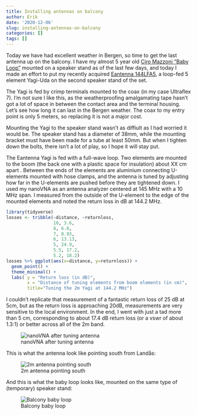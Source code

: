 ```yaml
---
title: Installing antennas on balcony
author: Erik
date: '2020-12-06'
slug: installing-antennas-on-balcony
categories: []
tags: []
---
```



Today we have had excellent weather in Bergen, so time to get the last antenna up on the balcony. 
I have my almost 5 year old [Ciro Mazzoni "Baby Loop"](http://www.ciromazzoni.com/loop-baby) 
mounted on a speaker stand as of the last few days, and today I made an effort to put my recently acquired [Eantenna 144LFA5](https://int.wimo.com/en/antennas/vhf-uhf-shf-antennas/stationary-directional-antennas-yagi-x-quad/eantenna-yagi/144lfa5), 
a loop-fed 5 element Yagi-Uda on the second speaker stand of the set. 

The Yagi is fed by crimp terminals mounted to the coax (in my case Ultraflex 7). I'm not sure I like this, as 
the weatherproofing amalgamating tape hasn't got a lot of space in between the contact area and the terminal 
housing. Let's see how long it can last in the Bergen weather. The coax to my entry point is only 5 meters, so
replacing it is not a major cost. 

Mounting the Yagi to the speaker stand wasn't as diffiult as I had worried it would be. The speaker stand has
a diameter of 38mm, while the mounting bracket must have been made for a tube at least 50mm. But when I tighten
down the bolts, there isn't a lot of play, so I hope it will stay put. 

The Eantenna Yagi is fed with a full-wave loop. Two elements are mounted to the boom (the back one with a plastic
space for insulation) about XX cm apart . Between the ends of the elements are aluminium connecting U-elements mounted with hose clamps,
and the antenna is tuned by adjusting how far in the U-elements are pushed before they are tightened down. I used my nanoVNA
as an antenna analyzer centered at 145 MHz with a 10 MHz span. I measured from the outside of the U-element to the edge of
the mounted elements and noted the return loss in dB at 144.2 MHz. 

```r
library(tidyverse)
losses <- tribble(~distance, ~returnloss,
                  10, 3.6,
                  8, 6.8,
                  7, 8.93,
                  6, 13.13,
                  5, 24.9,
                  5.5, 17.2,
                  5.2, 18.2)
losses %>% ggplot(aes(x=distance, y=returnloss)) +
  geom_point() +
  theme_minimal() + 
  labs( y = "Return loss (in dB)", 
        x = "Distance of tuning elements from boom elements (in cm)", 
        title="Tuning the 2m Yagi at 144.2 MHz")
```

I couldn't replicate that measurement of a fantastic return loss of 25 dB at 5cm, but as the return loss
is approaching 20dB, measurements are very sensitive to the local environment. In the end, I went with
just a tad more than 5 cm, corresponding to about 17.4 dB return loss (or a vswr of about 1.3:1) or better 
across all of the 2m band.

![nanoVNA after tuning antenna](/post/2020-12-06-installing-antennas-on-balcony/index_files/20201206_133139.jpg)

This is what the antenna look like pointing south from Landås: 

![2m antenna pointing south](/post/2020-12-06-installing-antennas-on-balcony/index_files/20201206_133616.jpg)

And this is what the baby loop looks like, mounted on the same type of (temporary) speaker stand: 

![Balcony baby loop](/post/2020-12-06-installing-antennas-on-balcony/20201206_133623.jpg)
